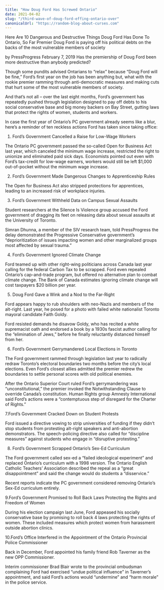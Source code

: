 ```yaml
---
title: "How Doug Ford Has Screwed Ontario"
date: 2021-04-02
slug: "/third-wave-of-doug-ford-effing-ontario-over"
canonicalUrl: "https://random-blog-about-curses.com"
---
```

Here Are 10 Dangerous and Destructive Things Doug Ford Has Done To Ontario, So Far
Premier Doug Ford is paying off his political debts on the backs of the most vulnerable members of society

by PressProgress
February 7, 2019
Has the premiership of Doug Ford been more destructive than anybody predicted?

Though some pundits advised Ontarians to “relax” because “Doug Ford will be fine,” Ford’s first year on the job has been anything but, what with the rookie premier  ramming through anti-democratic measures and making cuts that hurt some of the most vulnerable members of society.


And that’s not all – over the last eight months, Ford’s government has repeatedly pushed through legislation designed to pay off debts to his social conservative base and big money backers on Bay Street, gutting laws that protect the rights of women, students and workers.

In case the first year of Ontario’s PC government already seems like a blur, here’s a reminder of ten reckless actions Ford has taken since taking office:

1. Ford’s Government Cancelled a Raise for Low-Wage Workers

The Ontario PC government passed the so-called Open for Business Act last year, which canceled the minimum wage increase, restricted the right to unionize and eliminated paid sick days. Economists pointed out even with Ford’s tax-credit for low-wage earners, workers would still be left $1,000 out-of-pocket without the minimum wage increase.

2. Ford’s Government Made Dangerous Changes to Apprenticeship Rules

The Open for Business Act also stripped protections for apprentices, leading to an increased risk of workplace injuries.

3. Ford’s Government Withheld Data on Campus Sexual Assaults

Student researchers at the Silence Is Violence group accused the Ford government of dragging its feet on releasing data about sexual assaults at the University of Toronto.

Simran Dhunna, a member of the SIV research team, told PressProgress the delay demonstrated the Progressive Conservative government’s “deprioritization of issues impacting women and other marginalized groups most affected by sexual trauma.”

4. Ford’s Government Ignored Climate Change

Ford teamed up with other right-wing politicians across Canada last year calling for the federal Carbon Tax to be scrapped. Ford even repealed Ontario’s cap-and-trade program, but offered no alternative plan to combat climate change. The Bank of Canada estimates ignoring climate change will cost taxpayers $20 billion per year.

5. Doug Ford Gave a Wink and a Nod to the Far-Right

Ford appears happy to rub shoulders with neo-Nazis and members of the alt-right. Last year, he posed for a photo with failed white nationalist Toronto mayoral candidate Faith Goldy.

Ford resisted demands he disavow Goldy, who has recited a white supremacist oath and endorsed a book by a 1930s fascist author calling for the “elimination of Jews,”  before he finally reluctantly distanced himself from her.

6. Ford’s Government Gerrymandered Local Elections in Toronto

The Ford government rammed through legislation last year to radically redraw Toronto’s electoral boundaries two months before the city’s local elections. Even Ford’s closest allies admitted the premier redrew the boundaries to settle personal scores with old political enemies.

After the Ontario Superior Court ruled Ford’s gerrymandering was “unconstitutional,” the premier invoked the Notwithstanding Clause to override Canada’s constitution. Human Rights group Amnesty International said Ford’s actions were a “contemptuous step of disregard for the Charter of Rights.”

7.Ford’s Government Cracked Down on Student Protests

Ford issued a directive vowing to strip universities of funding if they didn’t stop students from protesting alt-right speakers and anti-abortion demonstrators. The speech-policing directive also called for “discipline measures” against students who engage in “disruptive protesting.”

8. Ford’s Government Scrapped Ontario’s Sex-Ed Curriculum

The Ford government called sex-ed a “failed ideological experiment” and replaced Ontario’s curriculum with a 1998 version. The Ontario English Catholic Teachers’ Association described the repeal as a “great disappointment” and said the change would do students a “disservice.”

Recent reports indicate the PC government considered removing Ontario’s Sex-Ed curriculum entirely.

9.Ford’s Government Promised to Roll Back Laws Protecting the Rights and Freedom of Women

During his election campaign last June, Ford appeased his socially conservative base by promising to roll back 4 laws protecting the rights of women. These included measures which protect women from harassment outside abortion clinics.

10.Ford’s Office Interfered in the Appointment of the Ontario Provincial Police Commissioner

Back in December, Ford appointed his family friend Rob Taverner as the new OPP Commissioner.

Interim commissioner Brad Blair wrote to the provincial ombudsman complaining Ford had exercised “undue political influence” in Taverner’s appointment, and said Ford’s actions would “undermine” and “harm morale” in the police service.
